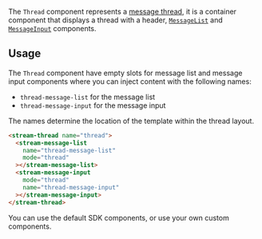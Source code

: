 The `Thread` component represents a [message thread](https://getstream.io/chat/docs/javascript/threads/?language=javascript), it is a container component that displays a thread with a header, [`MessageList`](./MessageListComponent.mdx) and [`MessageInput`](./MessageInputComponent.mdx) components.

## Usage

The `Thread` component have empty slots for message list and message input components where you can inject content with the following names:

- `thread-message-list` for the message list
- `thread-message-input` for the message input

The names determine the location of the template within the thread layout.

```html
<stream-thread name="thread">
  <stream-message-list
    name="thread-message-list"
    mode="thread"
  ></stream-message-list>
  <stream-message-input
    mode="thread"
    name="thread-message-input"
  ></stream-message-input>
</stream-thread>
```

You can use the default SDK components, or use your own custom components.

[//]: # "Start of generated content"


[//]: # "End of generated content"
